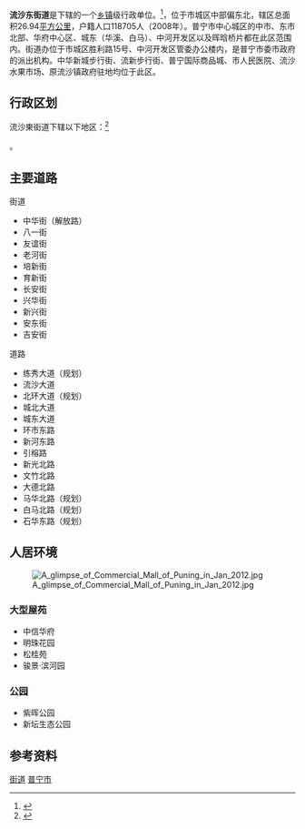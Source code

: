 {{中国乡级行政区
| 行政区全称 = 流沙东街道
| 景观照片文件名 = Xintan_Ecological_Park_in_Puning.jpg
| 景观照片描述 = 位于流沙东街道的新坛生态公园
| 汉语拼音 = Liúshādōng
| 其他语言 = [[英语|英语]]
| 其他语言名称 = Eastern Subdistict
| 其它标音类型1 = 简称
| 其它标音1 = 东区
| 其它标音类型2 = 
| 其它标音2 = 
| 其它语言类型1 = 
| 其它语言地名1 = 
| 其它语言类型2 = 
| 其它语言地名2 = 
| 上级行政区 = [[广东省|广东省]][[普宁市|普宁市]]
| 行政区类别 = [[街道_(行政区划)|街道]]
| 行政区划代码 = 
| 地理坐标 =
| 总面积 = 43[[平方公里|平方公里]]
| 户籍人口 = 118705人
| 户籍人口年份 = 2008
| 常住人口 =
| 常住人口年份 =
| 人口密度 = 
| 行政区划 = 3[[社区|社区]]、14行政[[村|村]]
| 官方网站 = http://lsd.puning.gov.cn/ 
| 政府驻地 = 市城区胜利路15号<br>中河开发区管委办公楼内
| 邮政编码 = 515300
| 毗邻行政区 = 
| 位置图文件名 =
| 位置图描述 =
|44/52/81/002/000}}

'''流沙东街道'''是{{PRC admin/fullname|44/52/81/002/000|3}}下辖的一个[[乡镇|乡镇]]级行政单位。<ref>{{PRC admin/ref sgc|{{PRC admin/parent|44/52/81/001/000}}}}</ref>，位于市城区中部偏东北，辖区总面积26.94[[平方公里|平方公里]]，户籍人口118705人（2008年）。普宁市中心城区的中市、东市北部、华府中心区、城东（华溪、白马）、中河开发区以及晖晗桥片都在此区范围内。街道办位于市城区胜利路15号、中河开发区管委办公楼内，是普宁市委市政府的派出机构。中华新城步行街、流新步行街、普宁国际商品城、市人民医院、流沙水果市场、原流沙镇政府驻地均位于此区。

== 行政区划 ==

流沙東街道下辖以下地区：<ref>{{PRC admin/ref sgc|44/52/81/001/000}}</ref>

{{PRC admin/children|44/52/81/001/000}}。

== 主要道路 ==
街道
*中华街（解放路）
*八一街
*友谊街
*老河街
*培新街
*育新街
*长安街
*兴华街
*新兴街
*安东街
*吉安街
道路
*练秀大道（规划）
*流沙大道
*北环大道（规划）
*城北大道
*城东大道
*环市东路
*新河东路
*引榕路
*新光北路
*文竹北路
*大德北路
*马华北路（规划）
*白马北路（规划）
*石华东路（规划）

== 人居环境 ==
[[File:A_glimpse_of_Commercial_Mall_of_Puning_in_Jan_2012.jpg|right]]
=== 大型屋苑 ===
*中信华府
*明珠花园
*松桂苑
*骏景·滨河园


=== 公园 ===
*紫晖公园
*新坛生态公园

== 参考资料 ==

{{reflist}}

{{广东省揭阳市普宁市行政区划}}
{{流沙东街道行政区划}}
{{广东行政区划小作品}}
[[Category:普宁市行政区划|街道]]
[[Category:揭阳街道_(行政区划)|普宁市]]